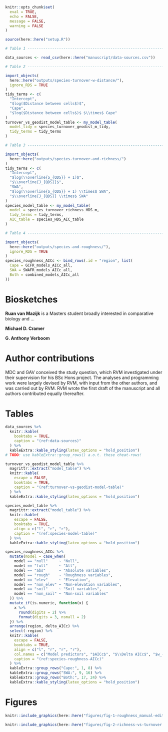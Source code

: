 <!--After-body content (Biosketches, Author contributions, Tables, Figures)-->

```r
knitr::opts_chunk$set(
  eval = TRUE,
  echo = FALSE,
  message = FALSE,
  warning = FALSE
)
```

```r

source(here::here("setup.R"))

# Table 1 ----------------------------------------------------------------------

data_sources <- read_csv(here::here("manuscript/data-sources.csv"))

# Table 2 ----------------------------------------------------------------------

import_objects(
  here::here("outputs/species-turnover-w-distance/"),
  ignore_RDS = TRUE
)
tidy_terms <- c(
  "Intercept",
  "$log($Distance between cells$)$",
  "Cape",
  "$log($Distance between cells$)$ $\\times$ Cape"
)
turnover_vs_geodist_model_table <- my_model_table(
  model_tidy = species_turnover_geodist_m_tidy,
  tidy_terms = tidy_terms
)

# Table 3 ----------------------------------------------------------------------

import_objects(
  here::here("outputs/species-turnover-and-richness/")
)
tidy_terms <- c(
  "Intercept",
  "$log(\\overline{S_{QDS}} + 1)$",
  "$\\overline{J_{QDS}}$",
  "SWA",
  "$log(\\overline{S_{QDS}} + 1) \\times$ SWA",
  "$\\overline{J_{QDS}} \\times$ SWA"
)
species_model_table <- my_model_table(
  model = species_turnover_richness_HDS_m,
  tidy_terms = tidy_terms,
  AIC_table = species_HDS_AIC_table
)

# Table 4 ----------------------------------------------------------------------

import_objects(
  here::here("outputs/species-and-roughness/"),
  ignore_RDS = TRUE
)
species_roughness_AICc <- bind_rows(.id = "region", list(
  Cape = GCFR_models_AICc_all,
  SWA = SWAFR_models_AICc_all,
  Both = combined_models_AICc_all
))

```

\break

# Biosketches {-}

**Ruan van Mazijk** is a Masters student broadly interested in comparative biology and ...<!--TODO: finish-->

**Michael D. Cramer** <!--TODO-->

**G. Anthony Verboom** <!--TODO-->

# Author contributions {-}

MDC and GAV conceived the study question, which RVM investigated under their supervision for his BSc Hons project. The analyses and programming work were largely devised by RVM, with input from the other authors, and was carried out by RVM. RVM wrote the first draft of the manuscript and all authors contributed equally thereafter.

\break

# Tables {-}

```r
data_sources %>%
  knitr::kable(
    booktabs = TRUE,
    caption = "(ref:data-sources)"
  ) %>%
  kableExtra::kable_styling(latex_options = "hold_position")
# TODO: use kableExtra::group_rows() a.o.t. these cheat-rows!
```

```r
turnover_vs_geodist_model_table %>%
  magrittr::extract("model_table") %>%
  knitr::kable(
    escape = FALSE,
    booktabs = TRUE,
    caption = "(ref:turnover-vs-geodist-model-table)"
  ) %>%
  kableExtra::kable_styling(latex_options = "hold_position")
```

```r
species_model_table %>%
  magrittr::extract("model_table") %>%
  knitr::kable(
    escape = FALSE,
    booktabs = TRUE,
    align = c("l", "r", "r"),
    caption = "(ref:species-model-table)"
  ) %>%
  kableExtra::kable_styling(latex_options = "hold_position")
```

<!--
NOTE: do I need this? Maybe as supplementary?

```r
out <- my_model_table(
  model = species_turnover_richness_3QDS_m,
  tidy_terms = tidy_terms,  # from previous chunk
  AIC_table = species_3QDS_AIC_table
)
out %>%
  magrittr::extract("model_table") %>%
  knitr::kable(
    escape = FALSE,
    booktabs = TRUE,
    align = c("l", "r", "r"),
    caption = "(ref:species-model-table-3QDS)"
  ) %>%
  kableExtra::kable_styling(latex_options = "hold_position")
```

(ref:species-model-table-3QDS) Estimated coefficients and significances ($P$-value) following multiple linear regression of 3QDS species richness ($S_{3QDS}$) against the mean QDS richness ($\overline{S_{QDS}}$) ($log(x + 1)$-transformed) and turnover ($\overline{J_{QDS}}$, as Jaccards distance) within a given HDS, of the form in Equation \@ref(eq:S-HDS-formula).
The Cape was fit as the baseline, hence the SWA represents the categorical term here.
These models were better fitting than similar models without region categories ($\Delta AIC =$ `r out$deltaAIC`).
Note, this model does not represent those curves plot in Figures \@ref(fig:richness-vs-turnover)B,C and \@ref(fig:richness-vs-turnover-3QDS) (there, the curves are from simple linear regressions of the variables in each panel, separated by region).

-->

```r
species_roughness_AICc %>%
  mutate(model = case_when(
    model == "null"     ~ "Null",
    model == "full"     ~ "All",
    model == "abs"      ~ "Absolute variables",
    model == "rough"    ~ "Roughness variables",
    model == "elev"     ~ "Elevation",
    model == "non_elev" ~ "Non-elevation variables",
    model == "soil"     ~ "Soil variables",
    model == "non_soil" ~ "Non-soil variables"
  )) %>%
  mutate_if(is.numeric, function(x) {
    x %>%
      round(digits = 2) %>%
      format(digits = 3, nsmall = 2)
  }) %>%
  arrange(region, delta_AICc) %>%
  select(-region) %>%
  knitr::kable(
    escape = FALSE,
    booktabs = TRUE,
    align = c("l", "r", "r", "r"),
    col.names = c("Model predictors", "$AICc$", "$\\Delta AICc$", "$w_{AICc}$"),
    caption = "(ref:species-roughness-AICc)"
  ) %>%
  kableExtra::group_rows("Cape:", 1, 8) %>%
  kableExtra::group_rows("SWA:", 9, 16) %>%
  kableExtra::group_rows("Both:", 17, 24) %>%
  kableExtra::kable_styling(latex_options = "hold_position")
```

\break

# Figures {-}

```r
knitr::include_graphics(here::here("figures/fig-1-roughness_manual-edit4.png"))
```

```r
knitr::include_graphics(here::here("figures/fig-2-richness-vs-turnover.png"))
```
